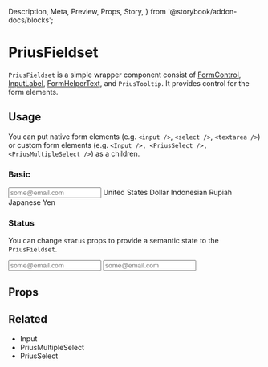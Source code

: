   Description,
  Meta,
  Preview,
  Props,
  Story,
} from '@storybook/addon-docs/blocks';


<Meta
  component={PriusFieldset}
  id="Components|PriusFieldset"
  title="Components|PriusFieldset"
/>

# PriusFieldset

`PriusFieldset` is a simple wrapper component consist of [FormControl](https://material-ui.com/api/form-control/#formcontrol-api), [InputLabel](https://material-ui.com/api/input-label/#inputlabel-api), [FormHelperText](https://material-ui.com/api/form-helper-text/#formhelpertext-api), and `PriusTooltip`.
It provides control for the form elements.

## Usage

You can put native form elements (e.g. `<input />`, `<select />`, `<textarea />`) or custom form elements (e.g. `<Input />, <PriusSelect />, <PriusMultipleSelect />`) as a children.

### Basic

<Preview>
  <Story name="Basic">
    <Grid container spacing={5}>
      <Grid item md={6}>
        <PriusFieldset fullWidth inputId="input-email" label="Email">
          <Input
            id="input-email"
            name="email"
            placeholder="some@email.com"
            type="email"
          />
        </PriusFieldset>
      </Grid>
      <Grid item md={6}>
        <PriusFieldset
          fullWidth
          helperText="Lorem ipsum color dolot sit amet"
          inputId="input-currency"
          label="Currency"
          tooltipText="Lorem ipsum color dolor sit amet"
        >
          <PriusSelect
            id="input-currency"
            name="currency"
            placeholder="Lorem ipsum color dolot"
            value="usd"
          >
            <MenuItem value={'usd'}>United States Dollar</MenuItem>
            <MenuItem value={'idr'}>Indonesian Rupiah</MenuItem>
            <MenuItem value={'jpy'} disabled>
              Japanese Yen
            </MenuItem>
          </PriusSelect>
        </PriusFieldset>
      </Grid>
    </Grid>
  </Story>
</Preview>

### Status

You can change `status` props to provide a semantic state to the `PriusFieldset`.

<Preview>
  <Story name="Status">
    <Grid container spacing={5}>
      <Grid item md={6}>
        <PriusFieldset
          fullWidth
          helperText="Lorem ipsum color dolot"
          inputId="input-email-2"
          label="Email"
          status="success"
          tooltipText="Lorem ipsum color dolot"
        >
          <Input
            id="input-email-2"
            name="email-2"
            placeholder="some@email.com"
            type="email"
          />
        </PriusFieldset>
      </Grid>
      <Grid item md={6}>
        <PriusFieldset
          fullWidth
          helperText="Lorem ipsum color dolot"
          inputId="input-email-3"
          label="Email"
          status="error"
          tooltipText="Lorem ipsum color dolot"
        >
          <Input
            id="input-email-3"
            name="email-3"
            placeholder="some@email.com"
            type="email"
          />
        </PriusFieldset>
      </Grid>
    </Grid>
  </Story>
</Preview>

## Props

<Props of={PriusFieldset} />

## Related

- <LinkTo kind="Components|Input">Input</LinkTo>
- <LinkTo kind="Components|PriusMultipleSelect">PriusMultipleSelect</LinkTo>
- <LinkTo kind="Components|PriusSelect">PriusSelect</LinkTo>
